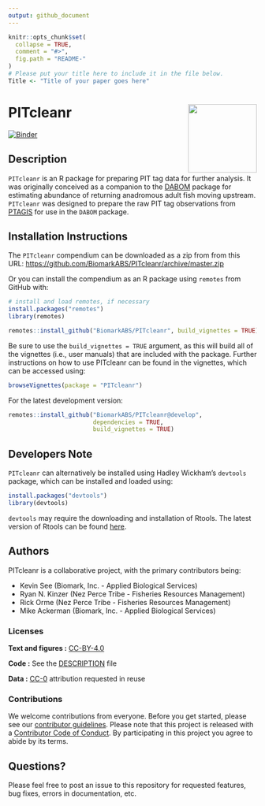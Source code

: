 ```yaml
---
output: github_document
---
```


<!-- README.md is generated from README.Rmd. Please edit that file -->

```r
knitr::opts_chunk$set(
  collapse = TRUE,
  comment = "#>",
  fig.path = "README-"
)
# Please put your title here to include it in the file below.
Title <- "Title of your paper goes here"
```

# PITcleanr <a href='https://github.com/BiomarkABS/PITcleanr'><img src='man/figures/logo.png' align="right" height="139" /></a>

<!-- badges: start -->
[![Binder](https://mybinder.org/badge_logo.svg)](https://mybinder.org/v2/gh/BiomarkABS/PITcleanr/master?urlpath=rstudio)
<!-- badges: end -->

## Description

`PITcleanr` is an R package for preparing PIT tag data for further analysis. It was originally conceived as a companion to the [DABOM](https://github.com/BiomarkABS/DABOM) package for estimating abundance of returning anadromous adult fish moving upstream. `PITcleanr` was designed to prepare the raw PIT tag observations from [PTAGIS](http://www.ptagis.org) for use in the `DABOM` package.

## Installation Instructions

The `PITcleanr` compendium can be downloaded as a zip from from this URL: <https://github.com/BiomarkABS/PITcleanr/archive/master.zip>

Or you can install the compendium as an R package using `remotes` from GitHub with:

```r
# install and load remotes, if necessary
install.packages("remotes")
library(remotes)

remotes::install_github("BiomarkABS/PITcleanr", build_vignettes = TRUE)
```

Be sure to use the `build_vignettes = TRUE` argument, as this will build all of the vignettes (i.e., user manuals) that are included with the package. Further instructions on how to use PITcleanr can be found in the vignettes, which can be accessed using:

```r
browseVignettes(package = "PITcleanr")
```


For the latest development version:

```r
remotes::install_github("BiomarkABS/PITcleanr@develop", 
                        dependencies = TRUE,
                        build_vignettes = TRUE)
```

## Developers Note

`PITcleanr` can alternatively be installed using Hadley Wickham's `devtools` package, which can be installed and loaded using:

```r
install.packages("devtools")
library(devtools)
```

`devtools` may require the downloading and installation of Rtools. The latest version of Rtools can be found [here](https://cran.r-project.org/bin/windows/Rtools/).

## Authors

PITcleanr is a collaborative project, with the primary contributors being:

* Kevin See (Biomark, Inc. - Applied Biological Services)
* Ryan N. Kinzer (Nez Perce Tribe - Fisheries Resources Management)
* Rick Orme (Nez Perce Tribe - Fisheries Resources Management)
* Mike Ackerman (Biomark, Inc. - Applied Biological Services)

### Licenses

**Text and figures :**  [CC-BY-4.0](http://creativecommons.org/licenses/by/4.0/)

**Code :** See the [DESCRIPTION](DESCRIPTION) file

**Data :** [CC-0](http://creativecommons.org/publicdomain/zero/1.0/) attribution requested in reuse

### Contributions

We welcome contributions from everyone. Before you get started, please see our [contributor guidelines](CONTRIBUTING.md). Please note that this project is released with a [Contributor Code of Conduct](CONDUCT.md). By participating in this project you agree to abide by its terms.

## Questions?

Please feel free to post an issue to this repository for requested features, bug fixes, errors in documentation, etc.

